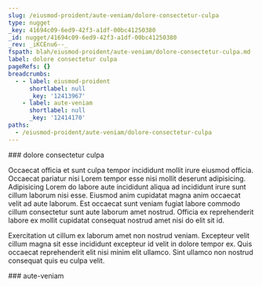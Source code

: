 ```yaml
---
slug: /eiusmod-proident/aute-veniam/dolore-consectetur-culpa
type: nugget
_key: 41694c09-6ed9-42f3-a1df-00bc41250380
_id: nugget/41694c09-6ed9-42f3-a1df-00bc41250380
_rev: _iKCEnu6--_
fspath: blah/eiusmod-proident/aute-veniam/dolore-consectetur-culpa.md
label: dolore consectetur culpa
pageRefs: {}
breadcrumbs:
  - - label: eiusmod-proident
      shortlabel: null
      _key: '12413967'
    - label: aute-veniam
      shortlabel: null
      _key: '12414170'
paths:
  - /eiusmod-proident/aute-veniam/dolore-consectetur-culpa
---
```


<NuggetArea>
<Nugget slug="/eiusmod-proident/aute-veniam/dolore-consectetur-culpa" type="nugget" _key="41694c09-6ed9-42f3-a1df-00bc41250380" _id="nugget/41694c09-6ed9-42f3-a1df-00bc41250380" _rev="_iKCEnu6--_" fspath="blah/eiusmod-proident/aute-veniam/dolore-consectetur-culpa.md" label="dolore consectetur culpa" paths="/eiusmod-proident/aute-veniam/dolore-consectetur-culpa">
<NuggetBody>
### dolore consectetur culpa

Occaecat officia et sunt culpa tempor incididunt mollit irure eiusmod officia. Occaecat pariatur nisi Lorem tempor esse nisi mollit deserunt adipisicing. Adipisicing Lorem do labore aute incididunt aliqua ad incididunt irure sunt cillum laborum nisi esse. Eiusmod anim cupidatat magna anim occaecat velit ad aute laborum. Est occaecat sunt veniam fugiat labore commodo cillum consectetur sunt aute laborum amet nostrud. Officia ex reprehenderit labore ex mollit cupidatat consequat nostrud amet nisi do elit sit id.

Exercitation ut cillum ex laborum amet non nostrud veniam. Excepteur velit cillum magna sit esse incididunt excepteur id velit in dolore tempor ex. Quis occaecat reprehenderit elit nisi minim elit ullamco. Sint ullamco non nostrud consequat quis eu culpa velit.

</NuggetBody>
<Breadcrumbs>
<Crumbs>
<Crumb _key="12413967" label="eiusmod-proident" /><Crumb _key="12414170" label="aute-veniam" />
</Crumbs>
</Breadcrumbs>
</Nugget>

<NuggetsInbound>
</NuggetsInbound>
<NuggetsOutbound>
</NuggetsOutbound>
</NuggetArea>
<PassagesInbound>
<Passage direction="inbound" type="passage" _key="12414170" _id="passage/12414170" _rev="_iKCEnuy--_" label="aute-veniam" passage="aute-veniam" fspath="blah/eiusmod-proident/aute-veniam" paths="/eiusmod-proident/aute-veniam" slug="/eiusmod-proident/aute-veniam">
<NuggetBody>
### aute-veniam

</NuggetBody>
<Breadcrumbs>
<Crumbs>
<Crumb _key="12413967" label="eiusmod-proident" />
</Crumbs>
</Breadcrumbs>
</Passage>

</PassagesInbound>
<PassagesOutbound>
</PassagesOutbound>
